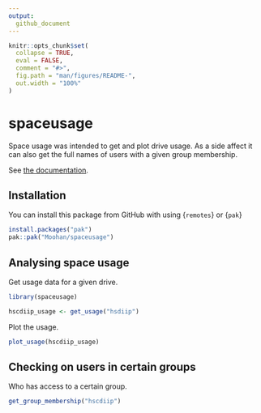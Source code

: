 ```yaml
---
output:
  github_document
---
```


<!-- README.md is generated from README.Rmd. Please edit that file -->

```r
knitr::opts_chunk$set(
  collapse = TRUE,
  eval = FALSE,
  comment = "#>",
  fig.path = "man/figures/README-",
  out.width = "100%"
)
```

# spaceusage

<!-- badges: start -->
<!-- badges: end -->

Space usage was intended to get and plot drive usage. As a side affect it can
also get the full names of users with a given group membership.

See [the documentation](https://moohan.github.io/space_usage/).

## Installation

You can install this package from GitHub with using {`remotes`} or {`pak`}

``` r
install.packages("pak")
pak::pak("Moohan/spaceusage")
```

## Analysing space usage

Get usage data for a given drive.

``` r
library(spaceusage)

hscdiip_usage <- get_usage("hsdiip")
```

Plot the usage.

``` r
plot_usage(hscdiip_usage)
```

## Checking on users in certain groups

Who has access to a certain group.

``` r
get_group_membership("hscdiip")
```
